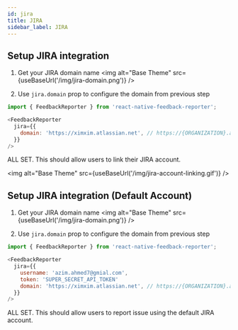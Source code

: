```yaml
---
id: jira
title: JIRA
sidebar_label: JIRA
---
```



## Setup JIRA integration

1. Get your JIRA domain name
<img alt="Base Theme" src={useBaseUrl('/img/jira-domain.png')} />

2. Use `jira.domain` prop to configure the domain from previous step
```js
import { FeedbackReporter } from 'react-native-feedback-reporter';

<FeedbackReporter
  jira={{
    domain: 'https://ximxim.atlassian.net', // https://{ORGANIZATION}.atlassian.net
  }}
/>
```

ALL SET. This should allow users to link their JIRA account.

<img alt="Base Theme" src={useBaseUrl('/img/jira-account-linking.gif')} />

## Setup JIRA integration (Default Account)

1. Get your JIRA domain name
<img alt="Base Theme" src={useBaseUrl('/img/jira-domain.png')} />

2. Use `jira.domain` prop to configure the domain from previous step
```js
import { FeedbackReporter } from 'react-native-feedback-reporter';

<FeedbackReporter
  jira={{
    username: 'azim.ahmed7@gmial.com',
    token: 'SUPER_SECRET_API_TOKEN'
    domain: 'https://ximxim.atlassian.net', // https://{ORGANIZATION}.atlassian.net
  }}
/>
```

ALL SET. This should allow users to report issue using the default JIRA account.
